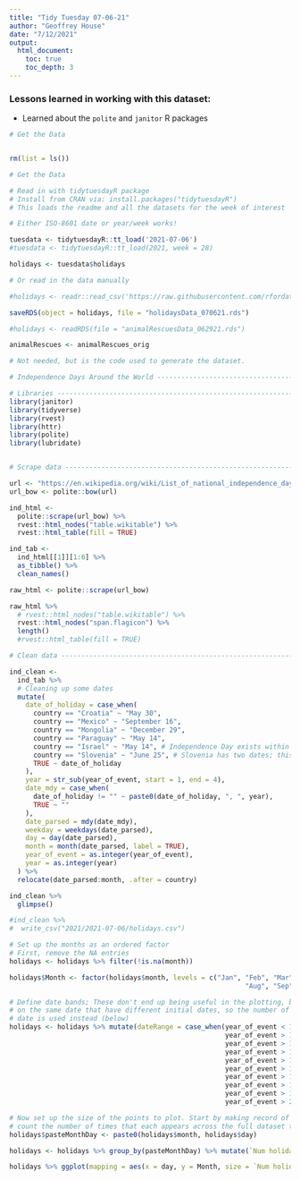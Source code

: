 ```yaml
---
title: "Tidy Tuesday 07-06-21"
author: "Geoffrey House"
date: "7/12/2021"
output:
  html_document:
    toc: true
    toc_depth: 3
---
```


### Lessons learned in working with this dataset:
* Learned about the `polite` and `janitor` R packages

```r
# Get the Data


rm(list = ls())

# Get the Data

# Read in with tidytuesdayR package 
# Install from CRAN via: install.packages("tidytuesdayR")
# This loads the readme and all the datasets for the week of interest

# Either ISO-8601 date or year/week works!

tuesdata <- tidytuesdayR::tt_load('2021-07-06')
#tuesdata <- tidytuesdayR::tt_load(2021, week = 28)

holidays <- tuesdata$holidays

# Or read in the data manually

#holidays <- readr::read_csv('https://raw.githubusercontent.com/rfordatascience/tidytuesday/master/data/2021/2021-07-06/holidays.csv')

saveRDS(object = holidays, file = "holidaysData_070621.rds")

#holidays <- readRDS(file = "animalRescuesData_062921.rds")

animalRescues <- animalRescues_orig

```

```r

# Not needed, but is the code used to generate the dataset.

# Independence Days Around the World --------------------------------------

# Libraries ---------------------------------------------------------------
library(janitor)
library(tidyverse)
library(rvest)
library(httr)
library(polite)
library(lubridate)


# Scrape data -------------------------------------------------------------

url <- "https://en.wikipedia.org/wiki/List_of_national_independence_days"
url_bow <- polite::bow(url)

ind_html <-
  polite::scrape(url_bow) %>%
  rvest::html_nodes("table.wikitable") %>%
  rvest::html_table(fill = TRUE)

ind_tab <-
  ind_html[[1]][1:6] %>%
  as_tibble() %>%
  clean_names()

raw_html <- polite::scrape(url_bow) 

raw_html %>%
  # rvest::html_nodes("table.wikitable") %>%
  rvest::html_nodes("span.flagicon") %>% 
  length()
  #rvest::html_table(fill = TRUE)

# Clean data --------------------------------------------------------------

ind_clean <-
  ind_tab %>%
  # Cleaning up some dates
  mutate(
    date_of_holiday = case_when(
      country == "Croatia" ~ "May 30",
      country == "Mexico" ~ "September 16",
      country == "Mongolia" ~ "December 29",
      country == "Paraguay" ~ "May 14",
      country == "Israel" ~ "May 14", # Independence Day exists within a range, but this was the original date.
      country == "Slovenia" ~ "June 25", # Slovenia has two dates; this one is "Statehood Day".
      TRUE ~ date_of_holiday
    ),
    year = str_sub(year_of_event, start = 1, end = 4),
    date_mdy = case_when(
      date_of_holiday != "" ~ paste0(date_of_holiday, ", ", year),
      TRUE ~ ""
    ),
    date_parsed = mdy(date_mdy),
    weekday = weekdays(date_parsed),
    day = day(date_parsed),
    month = month(date_parsed, label = TRUE),
    year_of_event = as.integer(year_of_event),
    year = as.integer(year)
  ) %>%
  relocate(date_parsed:month, .after = country)

ind_clean %>% 
  glimpse()

#ind_clean %>% 
#  write_csv("2021/2021-07-06/holidays.csv")
```

```r

# Set up the months as an ordered factor
# First, remove the NA entries
holidays <- holidays %>% filter(!is.na(month))

holidays$Month <- factor(holidays$month, levels = c("Jan", "Feb", "Mar", "Apr", "May", "Jun", "Jul",
                                                           "Aug", "Sep", "Oct", "Nov", "Dec"))

# Define date bands; These don't end up being useful in the plotting, because there can be multiple holidays
# on the same date that have different initial dates, so the number of countries having holidays on each
# date is used instead (below)
holidays <- holidays %>% mutate(dateRange = case_when(year_of_event < 1500 ~ "1291-1500",
                                                      year_of_event > 1500 & year_of_event < 1550 ~ "1500-1550",
                                                      year_of_event > 1550 & year_of_event < 1600 ~ "1550-1600",
                                                      year_of_event > 1600 & year_of_event < 1650 ~ "1600-1650",
                                                      year_of_event > 1750 & year_of_event < 1800 ~ "1750-1800",
                                                      year_of_event > 1800 & year_of_event < 1850 ~ "1800-1850",
                                                      year_of_event > 1850 & year_of_event < 1900 ~ "1850-1900",
                                                      year_of_event > 1900 & year_of_event < 1950 ~ "1900-1950",
                                                      year_of_event > 1950 & year_of_event < 2000 ~ "1950-2000",
                                                      year_of_event > 2000 & year_of_event < 2022 ~ "2000-present"))

# Now set up the size of the points to plot. Start by making record of unique month/day, then
# count the number of times that each appears across the full dataset to make the point size variable.
holidays$pasteMonthDay <- paste0(holidays$month, holidays$day)

holidays <- holidays %>% group_by(pasteMonthDay) %>% mutate(`Num holidays per date` = n())

holidays %>% ggplot(mapping = aes(x = day, y = Month, size = `Num holidays per date`)) + geom_point(color = "firebrick") + scale_y_discrete(limits=rev) + theme_bw()


```